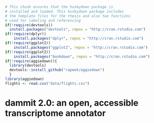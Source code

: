 ```r
# This chunk ensures that the huskydown package is
# installed and loaded. This huskydown package includes
# the template files for the thesis and also two functions
# used for labeling and referencing
if(!require(devtools))
  install.packages("devtools", repos = "http://cran.rstudio.com")
if(!require(dplyr))
    install.packages("dplyr", repos = "http://cran.rstudio.com")
if(!require(ggplot2))
    install.packages("ggplot2", repos = "http://cran.rstudio.com")
if(!require(ggplot2))
    install.packages("bookdown", repos = "http://cran.rstudio.com")
if(!require(aggiedown)){
  library(devtools)
  devtools::install_github("rapeek/aggiedown")
  }
library(aggiedown)
flights <- read.csv("data/flights.csv")
```


# dammit 2.0: an open, accessible transcriptome annotator

\chaptermark {dammit annotator}

